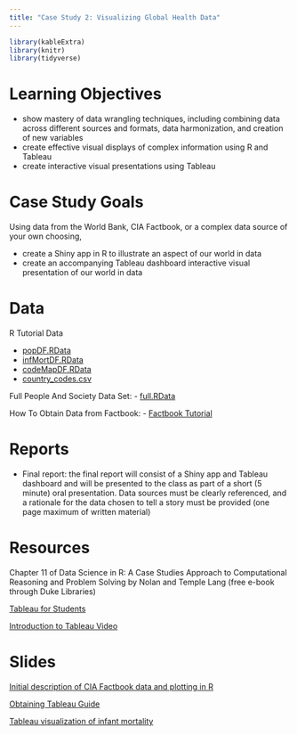```yaml
---
title: "Case Study 2: Visualizing Global Health Data"
---
```


```r
library(kableExtra)
library(knitr)
library(tidyverse)
```


# Learning Objectives

- show mastery of data wrangling techniques, including combining data across different sources and formats, data harmonization, and creation of new variables 
- create effective visual displays of complex information using R and Tableau
- create interactive visual presentations using Tableau

# Case Study Goals
Using data from the World Bank, CIA Factbook, or a complex data source of your own choosing, 

- create a Shiny app in R to illustrate an aspect of our world in data
- create an accompanying Tableau dashboard interactive visual presentation of our world in data

# Data 



R Tutorial Data 

- [popDF.RData](decks/data/popDF.RData)
- [infMortDF.RData](decks/data/infMortDF.RData)
- [codeMapDF.RData](decks/data/codeMapDF.RData)
- [country_codes.csv](decks/data/country_codes.csv)

Full People And Society Data Set:
- [full.RData](decks/data/full.RData)

How To Obtain Data from Factbook:
- [Factbook Tutorial](decks/data/data_file_2014.html)



# Reports

- Final report: the final report will consist of a Shiny app and Tableau dashboard and will be presented to the class as part of a short (5 minute) oral presentation. Data sources must be clearly referenced, and a rationale for the data chosen to tell a story must be provided (one page maximum of written material)

# Resources

Chapter 11 of Data Science in R: A Case Studies Approach to Computational Reasoning and Problem Solving by Nolan and Temple Lang (free e-book through Duke Libraries)

[Tableau for Students](https://www.tableau.com/academic/students)

[Introduction to Tableau Video](http://library.capture.duke.edu/Panopto/Pages/Viewer.aspx?id=05708679-00e5-45c3-bb31-fd3724cd8009)


# Slides


[Initial description of CIA Factbook data and plotting in R](decks/cs02_1_deck.html)

[Obtaining Tableau Guide](decks/cs02_2_deck.html)

[Tableau visualization of infant mortality](decks/cs02_3_deck.html)
<!---
[Tableau dashboard visualization of infant mortality](decks/cs02_4_deck.html)

--->

